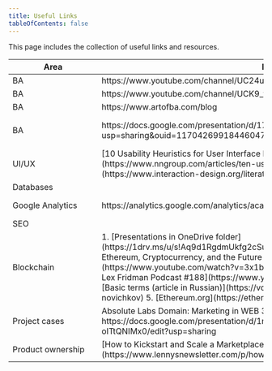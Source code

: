```yaml
---
title: Useful Links
tableOfContents: false
---
```


This page includes the collection of useful links and resources.

<table>
  <thead>
    <tr>
      <th style="min-width: 160px">Area</th>
      <th>Link</th>
      <th style="min-width: 200px">Notes</th>
    </tr>
  </thead>
  <tbody>
    <tr>
      <td>BA</td>
      <td>https://www.youtube.com/channel/UC24u3_ehK6zKzR6ZWmn0zqQ</td>
      <td>[Analyst.by](analyst.by)</td>
    </tr>
    <tr>
      <td>BA</td>
      <td>https://www.youtube.com/channel/UCK9_tET7zJCLxbmW4FnYeUQ</td>
      <td>IIBA Belarus</td>
    </tr>
    <tr>
      <td>BA</td>
      <td>https://www.artofba.com/blog</td>
      <td>Art of BA blog</td>
    </tr>
    <tr>
      <td>BA</td>
      <td>https://docs.google.com/presentation/d/17i7oRnzZiObi7MYy_2EgmavN9kLBD6E1/edit?usp=sharing&ouid=117042699184460471229&rtpof=true&sd=true</td>
      <td>Product Discovery Workshop Vention Presentation</td>
    </tr>
    <tr>
      <td>UI/UX</td>
      <td>
        <span>
        [10 Usability Heuristics for User Interface Design](https://www.nngroup.com/articles/ten-usability-heuristics/)
        </span>
        <span>
        [Heuristic Evaluation](https://www.interaction-design.org/literature/topics/heuristic-evaluation)
        </span>
      </td>
      <td></td>
    </tr>
    <tr>
      <td>Databases</td>
      <td></td>
      <td></td>
    </tr>
    <tr>
      <td>Google Analytics</td>
      <td>https://analytics.google.com/analytics/academy/</td>
      <td>
        1. Google
        2. Google
        3. Google 360
        4. Google
      </td>
    </tr>
    <tr>
      <td>SEO</td>
      <td></td>
      <td></td>
    </tr>
    <tr>
      <td>Blockchain</td>
      <td class="remove-link-padding">
        1. [Presentations in OneDrive folder](https://1drv.ms/u/s!Aq9d1RgdmUkfg2cSu8oKVmshvjbY?e=x2ajNT)
        2. [Vitalik Buterin: Ethereum, Cryptocurrency, and the Future of Money | Lex Fridman Podcast #80](https://www.youtube.com/watch?v=3x1b_S6Qp2Q)
        3. [Vitalik Buterin: Ethereum 2.0 | Lex Fridman Podcast #188](https://www.youtube.com/watch?v=XW0QZmtbjvs)
        4. [Basic terms (article in Russian)](https://vc.ru/crypto/353138-urok-terminologii-dlya-novichkov)
        5. [Ethereum.org](https://ethereum.org/en/)
      </td>
      <td></td>
    </tr>
    <tr>
      <td>Project cases</td>
      <td>Absolute Labs Domain: Marketing in WEB 3.0 (blockchain): https://docs.google.com/presentation/d/1mWDiQrougoVBu8zqJWLkmBjqOagxBuXE-oITtQNIMx0/edit?usp=sharing</td>
      <td></td>
    </tr>
    <tr>
      <td>Product ownership</td>
      <td>[How to Kickstart and Scale a Marketplace Business](https://www.lennysnewsletter.com/p/how-to-kickstart-and-scale-a-marketplace)</td>
      <td></td>
    </tr>
  </tbody>
</table>
